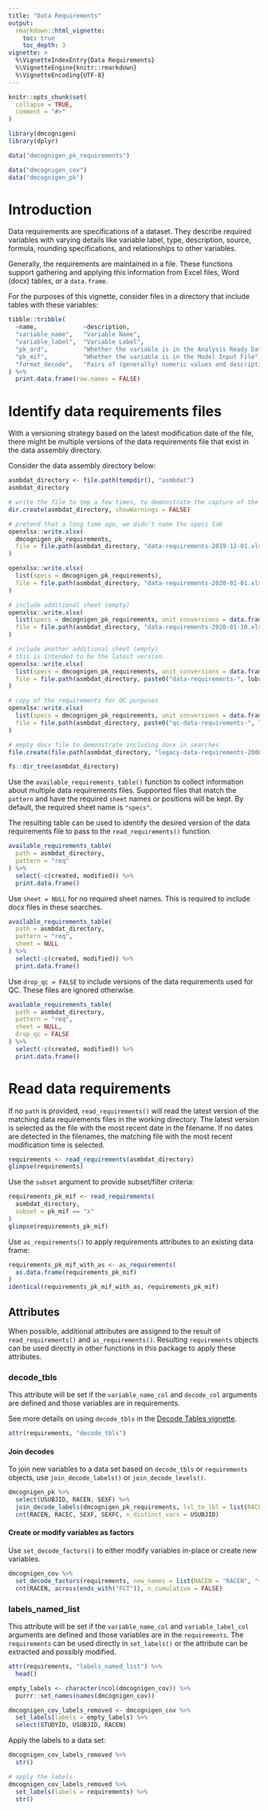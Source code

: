 ```yaml
---
title: "Data Requirements"
output: 
  rmarkdown::html_vignette:
    toc: true
    toc_depth: 3
vignette: >
  %\VignetteIndexEntry{Data Requirements}
  %\VignetteEngine{knitr::rmarkdown}
  %\VignetteEncoding{UTF-8}
---
```


```r
knitr::opts_chunk$set(
  collapse = TRUE,
  comment = "#>"
)
```

```r
library(dmcognigen)
library(dplyr)

data("dmcognigen_pk_requirements")

data("dmcognigen_cov")
data("dmcognigen_pk")
```

# Introduction

Data requirements are specifications of a dataset.
They describe required variables with varying details like variable label, type, description, source, formula, rounding specifications, and relationships to other variables. 

Generally, the requirements are maintained in a file. 
These functions support gathering and applying this information from Excel files, Word (docx) tables, or a `data.frame`. 

For the purposes of this vignette, consider files in a directory that include tables with these variables:
```r
tibble::tribble(
  ~name,             ~description,
  "variable_name",   "Variable Name",
  "variable_label",  "Variable Label",
  "pk_ard",          "Whether the variable is in the Analysis Ready Dataset",
  "pk_mif",          "Whether the variable is in the Model Input File",
  "format_decode",   "Pairs of (generally) numeric values and descriptions"
) %>% 
  print.data.frame(row.names = FALSE)
```

# Identify data requirements files

With a versioning strategy based on the latest modification date of the file, there might be multiple versions of the data requirements file that exist in the data assembly directory. 

Consider the data assembly directory below:
```r
asmbdat_directory <- file.path(tempdir(), "asmbdat")
asmbdat_directory
```

```r
# write the file to tmp a few times, to demonstrate the capture of the date in the filename
dir.create(asmbdat_directory, showWarnings = FALSE)

# pretend that a long time ago, we didn't name the specs tab
openxlsx::write.xlsx(
  dmcognigen_pk_requirements,
  file = file.path(asmbdat_directory, "data-requirements-2019-12-01.xlsx")
)

openxlsx::write.xlsx(
  list(specs = dmcognigen_pk_requirements),
  file = file.path(asmbdat_directory, "data-requirements-2020-01-01.xlsx")
)

# include additional sheet (empty)
openxlsx::write.xlsx(
  list(specs = dmcognigen_pk_requirements, unit_conversions = data.frame()),
  file = file.path(asmbdat_directory, "data-requirements-2020-01-10.xlsx")
)

# include another additional sheet (empty)
# this is intended to be the latest version.
openxlsx::write.xlsx(
  list(specs = dmcognigen_pk_requirements, unit_conversions = data.frame(), discussions = data.frame()),
  file = file.path(asmbdat_directory, paste0("data-requirements-", lubridate::today(), ".xlsx"))
)

# copy of the requirements for QC purposes
openxlsx::write.xlsx(
  list(specs = dmcognigen_pk_requirements, unit_conversions = data.frame(), discussions = data.frame(), qc_findings = data.frame()),
  file = file.path(asmbdat_directory, paste0("qc-data-requirements-", lubridate::today(), ".xlsx"))
)

# empty docx file to demonstrate including docx in searches
file.create(file.path(asmbdat_directory, "legacy-data-requirements-2000-01-01.docx"))
```

```r
fs::dir_tree(asmbdat_directory)
```

Use the `available_requirements_table()` function to collect information about multiple data requirements files. 
Supported files that match the `pattern` and have the required `sheet` names or positions will be kept. 
By default, the required sheet name is `"specs"`.

The resulting table can be used to identify the desired version of the data requirements file to pass to the `read_requirements()` function. 

```r
available_requirements_table(
  path = asmbdat_directory,
  pattern = "req"
) %>% 
  select(-c(created, modified)) %>% 
  print.data.frame()
```

Use `sheet = NULL` for no required sheet names. 
This is required to include docx files in these searches.
```r
available_requirements_table(
  path = asmbdat_directory,
  pattern = "req",
  sheet = NULL
) %>%
  select(-c(created, modified)) %>% 
  print.data.frame()
```

Use `drop_qc = FALSE` to include versions of the data requirements used for QC. 
These files are ignored otherwise.
```r
available_requirements_table(
  path = asmbdat_directory,
  pattern = "req",
  sheet = NULL,
  drop_qc = FALSE
) %>% 
  select(-c(created, modified)) %>% 
  print.data.frame()
```

# Read data requirements

If no `path` is provided, `read_requirements()` will read the latest version of the matching data requirements files in the working directory. 
The latest version is selected as the file with the most recent date in the filename. 
If no dates are detected in the filenames, the matching file with the most recent modification time is selected. 
```r
requirements <- read_requirements(asmbdat_directory)
glimpse(requirements)
```

Use the `subset` argument to provide subset/filter criteria:
```r
requirements_pk_mif <- read_requirements(
  asmbdat_directory,
  subset = pk_mif == "x"
)
glimpse(requirements_pk_mif)
```

Use `as_requirements()` to apply requirements attributes to an existing data frame:
```r
requirements_pk_mif_with_as <- as_requirements(
  as.data.frame(requirements_pk_mif)
)
identical(requirements_pk_mif_with_as, requirements_pk_mif)
```


## Attributes

When possible, additional attributes are assigned to the result of `read_requirements()` and `as_requirements()`. 
Resulting `requirements` objects can be used directly in other functions in this package to apply these attributes. 

### decode_tbls

This attribute will be set if the `variable_name_col` and `decode_col` arguments are defined and those variables are in requirements. 

See more details on using `decode_tbls` in the [Decode Tables vignette](decodes.html).

```r
attr(requirements, "decode_tbls")
```


#### Join decodes

To join new variables to a data set based on `decode_tbls` or `requirements` objects, use `join_decode_labels()` or `join_decode_levels()`.
```r
dmcognigen_pk %>% 
  select(USUBJID, RACEN, SEXF) %>% 
  join_decode_labels(dmcognigen_pk_requirements, lvl_to_lbl = list(RACEN = "RACEC", "{var}C")) %>% 
  cnt(RACEN, RACEC, SEXF, SEXFC, n_distinct_vars = USUBJID)
```


#### Create or modify variables as factors

Use `set_decode_factors()` to either modify variables in-place or create new variables. 
```r
dmcognigen_cov %>% 
  set_decode_factors(requirements, new_names = list(RACEN = "RACEN", "{var}FCT")) %>% 
  cnt(RACEN, across(ends_with("FCT")), n_cumulative = FALSE)
```


### labels_named_list

This attribute will be set if the `variable_name_col` and `variable_label_col` arguments are defined and those variables are in the `requirements`. 
The `requirements` can be used directly in `set_labels()` or the attribute can be extracted and possibly modified.
```r
attr(requirements, "labels_named_list") %>% 
  head()
```

```r
empty_labels <- character(ncol(dmcognigen_cov)) %>% 
  purrr::set_names(names(dmcognigen_cov))

dmcognigen_cov_labels_removed <- dmcognigen_cov %>% 
  set_labels(labels = empty_labels) %>% 
  select(STUDYID, USUBJID, RACEN)
```

Apply the labels to a data set:
```r
dmcognigen_cov_labels_removed %>% 
  str()

# apply the labels
dmcognigen_cov_labels_removed %>% 
  set_labels(labels = requirements) %>% 
  str()
```
